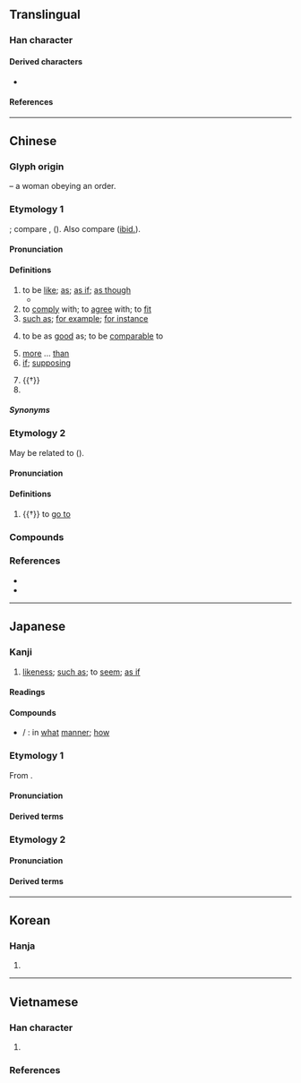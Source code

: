 {{character info/new}}
==Translingual==
{{stroke order|strokes=6}}
{{stroke order|type=animate}}

===Han character===
{{Han char|rn=38|rad=女|as=03|sn=6|four=46400|canj=VR|ids=⿰女口}}

====Derived characters====
* {{l|mul|[[侞]], [[𢘾]], [[𫼰]], [[洳]], [[𬍣]], [[𥆃]], [[𥞚]], [[𦀌]], [[袽]], [[銣]]([[铷]]), [[𨚴]], [[𬷑]], [[茹]], [[㾒]], [[筎]], [[𩂰]], [[𬼤]], [[𭄥]], [[帤]], [[𭚯]], [[恕]], [[挐]], [[桇]], [[𤈟]], [[𤥏]], [[𤯥]], [[𥙦]], [[㖲]], [[𥹡]], [[絮]], [[𧊟]], [[䘫]], [[𧧏]], [[𨦔]], [[𨾵]], [[𩶯]], [[鴽]]([[𫛪]]), [[𩴿]]}}

====References====
{{Han ref|kx=0255.210|dkj=06060|hdz=21025.090|uh=5982}}

----

==Chinese==
{{zh-forms|alt=⿰女⿶凵人-clerical script}}

===Glyph origin===
{{Han etym}}
{{Han compound|女|口|ls=ic|ls2=psc|c1=p|c2=s|t1=woman|t2=mouth}} – a woman obeying an order.

===Etymology 1===
{{der|zh|sit}}; compare {{cog|mro|tr=na|t=to be so}}, {{cog|lus|na nâ nâ||it being so; since}} ({{zh-ref|Schuessler, 2007}}). Also compare {{cog|omx|tr=ñaṅ|t=resembling; like}} ([[ibid.]]).

====Pronunciation====
{{zh-pron
|m=rú
|m-s=ru2
|c=jyu4
|c-t=ngui3
|g=eo4
|h=pfs=yì;gd=yi2
|j=ru1
|mb=ṳ̌/lǔ
|mb_note=ṳ̌ - colloquial; lǔ - literary
|md=ṳ̀
|mn=xm,qz,tp:lû/qz:lîr/zz:jî/zz,kh:jû
|mn-t=ru5
|w=3zr
|x=y2
|mc=y
|oc=2,y
|ma=y
|cat=v,prep,con,pn
}}

====Definitions====
{{zh-hanzi}}
{{rfquote|zh}}

# to be [[like]]; [[as]]; [[as if]]; [[as though]]
#* {{zh-x|神 啊，我 的 心 切慕 你，如 鹿 切慕 溪水。|'''As''' the hart panteth after the water brooks, so panteth my soul after thee, O God.|ref={{w2|zh|和合本|新標點和合本}} ([[w:Chinese Union Version|Chinese Union Version with New Punctuation]]), {{lang|zh|詩篇}} (Psalm) 42:1}}
# to [[comply]] with; to [[agree]] with; to [[fit]]
# [[such as]]; [[for example]]; [[for instance]]
# {{lb|zh|usually in the negative}} to be as [[good]] as; to be [[comparable]] to
# [[more]] ... [[than]]
# [[if]]; [[supposing]]
#: {{zh-x|作者 水平 有限，如 有 錯漏，望 大家 指正。|The author's ability has its limits; feedback regarding errors and omissions is welcome.}}
# {{†}} {{n-g|Suffix placed after adjectives or adverbs to indicate the state of a thing or action.}}
# {{surname|lang=zh}}

=====Synonyms=====
{{zh-dial|如果}}

===Etymology 2===
May be related to {{och-l|向|to face; to turn towards}} ({{zh-ref|Schuessler, 2007}}).

====Pronunciation====
{{zh-pron
|m=rú
|m-s=ru2
|c=jyu4
|c-t=ngui3
|g=eo4
|h=pfs=yì;gd=yi2
|j=ru1
|mb=
|md=ṳ̀
|mn=xm,qz,tp:lû/qz:lîr/zz:jî/zz,kh:jû
|mn-t=ru5
|w=3zr
|x=y2
|mc=1
|oc=1
|ma=y
|cat=v
}}

====Definitions====
{{zh-hanzi}}

# {{†}} to [[go to]]
#: {{zh-x|如廁|to '''go to''' the toilet}}
#: {{zh-x|鄭 伯 如 周，始 朝 桓王 也。|Duke Zheng '''went to''' Zhou, and had an audience with King Huan of Zhou for the first time.|CL|ref=Zuozhuan}}

===Compounds===
{{zh-der|如果|如意|如一|如兄|如常|如廁|如雷|如許|如初|一如|如柴|命如紙|不如意|例如|十如是|如何|如寄|如弟|不如|如故|假如|九如鄉|不弱如|如今|恰如|恍如|如舊|儼如|如同|如是|如來藏|如泥|匹如|如椽筆|如律令|宛如|如字|如願|如雲|如雨|如約|如次|如期|如晤|如斯|如數|如擬|如兄弟|如來|不如歸|如夫人|六如|九如|何如帖|且如|如此|何如|匹如閒|匹如閑|勃如|倒不如|明如翦|洒如|把如|白如玉|猶如|有如|皦如|癢如如|真如|柳如是|無如|煞強如|焚如|比如|晏如|紛如煙|蔑如|艾如張|賁如|醉如泥|遠不如|譬如閒|馬相如|門如市|紞如|顏如玉|鬢如漆|自如|邠如|闕如|莫如|過如|藹如|純如|裕如|觖如|翕如|譬如|謐如|至如|索強如|一見如舊|如夢初醒|大不如前|人生如夢|令出如山|心亂如麻|囊空如洗|人如其名|如烹小鮮|如火燎原|如花似玉|官場如戲|人生如萍|如持左券|如湯灌雪|依然如故|如雷灌耳|如風過耳|愛財如命|動如參商|如虎生翼|如痴如醉|一如既往|人心如面|奔馳如電|年不如年|守口如瓶|愁緒如麻|如數家珍|執法如山|如簧之舌|如獲珍寶|如痴如狂|如痴似醉|光陰如電|如棄敝屣|如影相隨|一見如故|如醉如狂|媚如秋月|心如刀絞|室如懸磬|依然如舊|如拾地芥|如墮煙霧|如鯁在喉|如壎如箎|心如刀割|如日方升|一文如命|人生如寄|從諫如流|如履如臨|如何是好|憂心如焚|如饑如渴|判如天壤|如醉初醒|心焉如割|意氣自如|度日如年|如丘而止|憂心如惔|如兄如弟|命薄如花|今不如昔|客如雲集|似箭如梭|奔馳如雷|來去自如|如箭在弦|勢如奔馬|如牛負重|味如雞肋|如膠如漆|心焦如火|憂心如酲|憂心如薰|憂心如擣|憂國如家|健步如飛|如湯澆雪|如左右手|愛錢如命|愛民如子|愛才如命|如醉如夢|慎終如始|大筆如椽|惘然如失|情重如山|如在股掌|心如寒灰|似玉如花|一廉如水|危如累卵|愛國如家|如虎添翼|恍如隔世|性如烈火|急如風火|思賢如渴|思如湧泉|思如泉湧|心如古井|事到如今|勢如劈竹|心緒如麻|如湯沃雪|心焦如焚|始終如一|心如鐵石|心如金石|心如死水|心如止水|心如木石|心如刀鋸|心如刀攪|心如刀剉|心口如一|巧言如簧|削鐵如泥|復舊如新|堅如磐石|如訴如泣|似水如魚|急如星火|勢如破竹|從令如流|得婿如龍|大雨如注|一貧如洗|如珠似玉|功效如神|倒背如流|如蛆附骨|如海一漚|安如泰山|如蠅附羶|如日方中|似醉如痴|度日如歲|不過如此|作如是觀|侯門如海|憂公如家|如飲醍醐|如醉方醒|不絕如縷|如假包換|憂心如醉|如隔三秋|如虎傅翼|履險如夷|如痴如迷|如履平地|心如死灰|如鳥獸散|對答如流|口快如刀|奉如神明|原來如此|如夢方醒|從善如流|家貧如洗|如入雲端|如所周知|妙語如珠|好手如雲|官法如爐|如臂使指|安適如常|如水投石|安如盤石|安堵如故|付之闕如|守身如玉|如虎如狼|學如穿井|一錢如命|如臨深谷|多如牛毛|如坐鍼氈|嫉惡如仇|如有所失|和好如初|富不如貧|如鷹在籠|如魚得水|如魚似水|如饑似渴|如願以償|如釋重負|如運諸掌|如蹈湯火|如蹈水火|如蠅逐臭|如蟻附羶|如虎負嵎|如虎得翼|如荼如火|如芒在背|如芒刺背|如臨淵谷|如臨深淵|如臨大敵|如膠投漆|如膠似漆|如皋射雉|如狼牧羊|如狼如虎|如狼似虎|如湯潑雪|如今晚兒|如泣如訴|如法炮製|如沐春風|如此這般|如有神助|如是我聞|如指諸掌|如意郎君|如意算盤|如履薄冰|如奉綸音|如夢如醉|如夢初覺|如夢似幻|如坐雲霧|如切如磋|如出一轍|如出一口|如之奈何|心如堅石|如獲至寶|惄如調饑|如不勝衣|如坐針氈|如雷貫耳|天保九如|其從如雲|大雨如瀉|一寒如此|如醉如痴|大智如愚|心細如髮|五內如焚|似漆如膠|如坐春風|愛人如己|如痴如夢|如影隨形|堆積如山|了如指掌|完好如初|恰如其分|口甜如蜜|如飢似渴|四季如春|如喪考妣|嗜之如命|不如歸去|如解倒懸|如日中天|命該如此|堅如鐵石|吉祥如意|心急如焚|往來如織|口如懸河|勢如騎虎|勢如摧山|動如脫兔|如花似月|下筆如神|剖決如流|巧言如流|如法泡製|不絕如線|冠蓋如雲|一清如水|人生如戲|如火如荼|如幻似真|勢如山倒|奔走如市|佳評如潮|恩重如山|惜墨如金|但求如願|一面如舊|如花似錦|歸心如箭|疾之如仇|應接如響|波紋如縠|焚如之禍|甘之如飴|易如拾芥|目光如炬|收放自如|氣勢如虹|機變如神|泣血漣如|目光如鼠|暴躁如雷|福如海淵|神態自如|應答如響|杳如黃鶴|痴然如醉|方斯蔑如|洞如觀火|揮金如土|白如枯骨|相待如賓|浩如煙海|疾如雷電|日月如梭|有眼如盲|應付裕如|殺人如蓺|視人如傷|應對如流|歲月如流|步履如飛|視虱如輪|才如史遷|視民如傷|爛醉如泥|暴跳如雷|甘之如薺|甘心如薺|殺人如麻|眼如秋水|相敬如賓|應答如流|暴燥如雷|視如草芥|盡付闕如|江山如故|按堵如故|斷決如流|無如之何|摩肩如雲|末如之何|眉目如畫|應付自如|空空如也|用兵如神|棄如弁髦|砍鐵如泥|懸然如磬|突如其來|操縱自如|汗流如雨|瞭如指掌|福如東海|炳如日星|白髮如新|視民如子|禽獸不如|揮汗如雨|果如是言|月明如水|昭如日星|汗出如雨|穩如泰山|積案如山|穆如清風|稱心如意|春山如笑|視如寇讎|碧藍如黛|無可如何|福如山岳|淚如泉湧|氣力如牛|視死如飴|視死如生|視死如歸|視如糞土|視如敝屣|視人如子|祭亡如在|月光如水|視如土芥|碧草如茵|杖莫如信|視丹如綠|矢石如雨|矢下如雨|春光如海|眾心如城|眾口如一|目光如電|疢如疾首|眉如墨畫|相如病渴|萬事如意|目光如鏡|目光如豆|盡如人意|果然如此|白首如新|白頭如新|瘦骨如柴|疾惡如仇|疾如旋踵|歲月如梭|果如所料|用錢如水|有目如盲|日月如流|視險如夷|求賢如渴|栩栩如生|淚下如雨|無如奈何|爆燥如雷|甘死如飴|照如白晝|生不如死|無論如何|焚如之刑|揮灑自如|淚如雨下|溫潤如玉|清貧如洗|月明如晝|易如反掌|氣喘如牛|淚盤如露|汗出如漿|浮生如寄|熱情如火|殺人如草|沁涼如水|決斷如流|江山如畫|汗如雨下|汗下如雨|泣下如雨|有如水火|殺人如芥|歷歷如繪|狗彘不如|氣湧如山|果如其言|樹猶如此|易如翻掌|泣如雨下|料事如神|文如其人|視如己出|逝者如斯|面如傅粉|賓客如雲|美如冠玉|褎如充耳|謀臣如雨|膽小如鼠|面如敷粉|諸如此例|緘口如瓶|貌美如花|納諫如流|自嘆不如|筆翰如流|郎心如鐵|談辭如雲|膚如刻畫|領如蝤蠐|豔如桃李|色如死灰|臣門如市|身貧如洗|赤貧如洗|自愧弗如|齒如齊貝|赴險如夷|面如灰土|飛走如風|罪惡如山|觀者如雲|長安如弈|親如手足|臣心如水|輕鬆自如|觀者如織|落紙如飛|豬狗不如|號令如山|韶華如駛|諱莫如深|行步如飛|齒如含貝|齊整如一|鼾齁如雷|鼾聲如雷|鼻鼾如雷|面如冠玉|金印如斗|行化如神|綠草如茵|軍令如山|鬢髯如漆|鬚髯如戟|高手如雲|諫爭如流|貝積如山|面如鐵色|風雨如晦|面如美玉|脣如塗朱|面如槁木|首如飛蓬|風雨如磐|行步如風|鬢如銀絲|音聲如鐘|音容如在|赴死如歸|面色如生|面色如土|面如金紙|面如重棗|面如白蠟|面如白紙|面如死灰|面如桃花|面如土色|面如噀血|膽大如斗|美女如雲|骨瘦如豺|舌面如鏡|防意如城|終始如一|身輕如燕|鐵證如山|話雖如此|鐵案如山|賤如糞土|表裡如一|鼓舌如簧|運筆如飛|遊客如織|較如畫一|這般如此|色膽如天|雖然如此|退如山移|輕如鴻毛|觀者如堵|趁心如意|賓至如歸|行疾如飛|骨瘦如柴|言笑自如|諸如此類|談笑自如|運用自如|鬢髮如銀|言出如山|觀者如市|謀如湧泉|行走如飛|行動自如|血流如注|義重如山|舉步如飛|談吐如流|遂心如意|量如江海}}

===References===
* {{R:twedu|A00885}}
* {{R:yue:Hanzi}}

{{zh-cat|Elementary|Elementary}}

----

==Japanese==

===Kanji===
{{ja-kanji|grade=c|rs=女03}}

# [[likeness]]; [[such as]]; to [[seem]]; [[as if]]

====Readings====
{{ja-readings
|goon=にょ
|kanon=じょ
|kun=ごと-く, し-く
|nanori=ゆ,ゆき
}}

====Compounds====
* {{ja-r|如何|どう}} / {{ja-r|如何|いかが}}: in [[what]] [[manner]]; [[how]]

===Etymology 1===
{{ja-kanjitab|にょ|yomi=goon}}
From {{der|ja|ltc|sort=にょ|-}} {{ltc-l|如|id=1|[[as if]]; [[as though]]}}.

====Pronunciation====
{{ja-pron|y=go|にょ}}

====Derived terms====
{{der2|lang=ja|title=Terms derived from {{ja-r|如|にょ}}:
|{{ja-r|如実|にょじつ}}: {{lb|ja|Buddhism}} [[ultimate]] [[reality]]; [[absolute]] [[truth]]
|{{ja-r|如来|にょらい}}: {{lb|ja|Buddhism}} {{w|Tathāgata}}
|{{ja-r|真如|しんにょ}}: {{lb|ja|Buddhism}} [[suchness]]
|{{ja-r|不如意|ふにょい}}: [[thing]]s [[gone]] [[awry]]; [[shortage]] of [[money]]; [[financial]] [[difficulty]]
}}

===Etymology 2===
{{ja-kanjitab|じょ|yomi=kanon}}

====Pronunciation====
{{ja-pron|y=kan|じょ}}

====Derived terms====
{{der2|lang=ja|title=Terms derived from {{ja-r|如|じょ}}:
|{{ja-r|欠如|けつじょ}}: [[shortage]]; [[deficiency]]
|{{ja-r|突如|とつじょ}}: [[suddenly]]; [[all]] of a [[sudden]]
|{{ja-r|躍如|やくじょ}}: [[vivid]]; [[lifelike]]
}}

----

==Korean==

===Hanja===
{{ko-hanja|hangeul=여|eumhun=같을|rv=yeo|mr=yŏ}}

# {{defn|lang=ko|sort=女03}}

----

==Vietnamese==

===Han character===
{{vi-readings|rs=女03
|hanviet=như-tdcndg;tdcntd;gdhn
|phienthiet=人諸 nhân chư
|nom=nhơ-tdcndg;tdcntd;gdhn;btcn, như-tdcndg;tdcntd, nhờ-tdcndg;tdcntd, nha-tdcndg, nhừ-gdhn, dừ-gdhn, rừ-gdhn
}}

# {{defn|lang=vi|sort=女03}}

===References===
<references/>